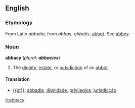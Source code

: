 ==English==
===Etymology===
From Latin ''abbatia'', from ''abbas'', ''abbatis'', [[abbot]]. See [[abbey]].
===Noun===
'''abbacy''' (''plural: '''abbacies''''')
#The [[dignity]], [[estate]], or [[jurisdiction]] of an [[abbot]].

====Translation====
* [[{{pt}}]]: [[abbadia]], [[dignidade]], [[privilegios]], [[jurisdicção]]

[[it:abbacy]]